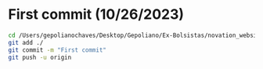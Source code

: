 
# First commit (10/26/2023)

```bash
cd /Users/gepolianochaves/Desktop/Gepoliano/Ex-Bolsistas/novation_website
git add ./  
git commit -m "First commit"
git push -u origin 
```